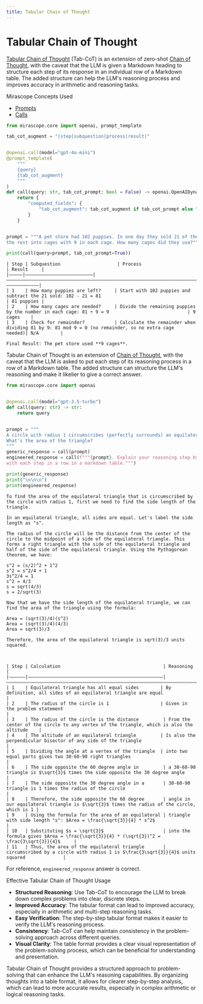 ```yaml
---
title: Tabular Chain of Thought
---
```


# Tabular Chain of Thought

[Tabular Chain of Thought](https://arxiv.org/pdf/2305.17812) (Tab-CoT) is an extension of zero-shot [Chain of Thought](https://arxiv.org/abs/2201.1190), with the caveat that the LLM is given a Markdown heading to structure each step of its response in an individual row of a Markdown table. The added structure can help the LLM's reasoning process and improves accuracy in arithmetic and reasoning tasks.

<div class="admonition tip">
<p class="admonition-title">Mirascope Concepts Used</p>
<ul>
<li><a href="../../../../learn/prompts/">Prompts</a></li>
<li><a href="../../../../learn/calls/">Calls</a></li>
</ul>
</div>


```python
from mirascope.core import openai, prompt_template

tab_cot_augment = "|step|subquestion|process|result|"


@openai.call(model="gpt-4o-mini")
@prompt_template(
    """
    {query}
    {tab_cot_augment}
    """
)
def call(query: str, tab_cot_prompt: bool = False) -> openai.OpenAIDynamicConfig:
    return {
        "computed_fields": {
            "tab_cot_augment": tab_cot_augment if tab_cot_prompt else "",
        }
    }


prompt = """A pet store had 102 puppies. In one day they sold 21 of them and put
the rest into cages with 9 in each cage. How many cages did they use?"""

print(call(query=prompt, tab_cot_prompt=True))
```

```
| Step | Subquestion                     | Process                                                                                            | Result     |
|—————|—————————————————————————|————————————————————————————————————————————————————————————————————————|————————————|
| 1    | How many puppies are left?     | Start with 102 puppies and subtract the 21 sold: 102 - 21 = 81                                   | 81 puppies |
| 2    | How many cages are needed?     | Divide the remaining puppies by the number in each cage: 81 ÷ 9 = 9                             | 9 cages    |
| 3    | Check for remainder?           | Calculate the remainder when dividing 81 by 9: 81 mod 9 = 0 (no remainder, so no extra cage needed)| N/A        |

Final Result: The pet store used **9 cages**.
```

Tabular Chain of Thought is an extension of [Chain of Thought](https://arxiv.org/abs/2201.1190), with the caveat that the LLM is asked to put each step of its reasoning process in a row of a Markdown table. The added structure can structure the LLM's reasoning and make it likelier to give a correct answer.



```python
from mirascope.core import openai


@openai.call(model="gpt-3.5-turbo")
def call(query: str) -> str:
    return query


prompt = """
A circle with radius 1 circumscribes (perfectly surrounds) an equilateral triangle.
What's the area of the triangle?
"""
generic_response = call(prompt)
engineered_response = call(f"""{prompt}. Explain your reasoning step by step,
with each step in a row in a markdown table.""")

print(generic_response)
print("\n\n\n")
print(engineered_response)
```

```
To find the area of the equilateral triangle that is circumscribed by the circle with radius 1, first we need to find the side length of the triangle.

In an equilateral triangle, all sides are equal. Let's label the side length as "s". 

The radius of the circle will be the distance from the center of the circle to the midpoint of a side of the equilateral triangle. This forms a right triangle with the side of the equilateral triangle and half of the side of the equilateral triangle. Using the Pythagorean theorem, we have:

s^2 = (s/2)^2 + 1^2
s^2 = s^2/4 + 1
3s^2/4 = 1
s^2 = 4/3
s = sqrt(4/3)
s = 2/sqrt(3)

Now that we have the side length of the equilateral triangle, we can find the area of the triangle using the formula:

Area = (sqrt(3)/4)(s^2)
Area = (sqrt(3)/4)(4/3)
Area = sqrt(3)/3

Therefore, the area of the equilateral triangle is sqrt(3)/3 units squared.



| Step | Calculation                                      | Reasoning                                                                                  |
|——————|——————————————————————————————————————————————————|————————————————————————————————————————————————————————————————————————|
| 1    | Equilateral triangle has all equal sides        | By definition, all sides of an equilateral triangle are equal                               |
| 2    | The radius of the circle is 1                   | Given in the problem statement                                                            |
| 3    | The radius of the circle is the distance         | From the center of the circle to any vertex of the triangle, which is also the altitude    |
| 4    | The altitude of an equilateral triangle         | Is also the perpendicular bisector of any side of the triangle                            |
| 5    | Dividing the angle at a vertex of the triangle  | into two equal parts gives two 30-60-90 right triangles                                  |
| 6    | The side opposite the 60 degree angle in         | a 30-60-90 triangle is $\sqrt{3}$ times the side opposite the 30 degree angle             |
| 7    | The side opposite the 30 degree angle in a       | 30-60-90 triangle is 1 times the radius of the circle                                      |
| 8    | Therefore, the side opposite the 60 degree       | angle in our equilateral triangle is $\sqrt{3}$ times the radius of the circle, which is 1 |
| 9    | Using the formula for the area of an equilateral | triangle with side length "s": $Area = \frac{\sqrt{3}}{4} * s^2$                           |
| 10   | Substituting $s = \sqrt{3}$                      | into the formula gives $Area = \frac{\sqrt{3}}{4} * (\sqrt{3})^2 = \frac{3\sqrt{3}}{4}$     |
| 11   | Thus, the area of the equilateral triangle       | circumscribed by a circle with radius 1 is $\frac{3\sqrt{3}}{4}$ units squared              |
```

For reference, `engineered_response` answer is correct.

<div class="admonition tip">
<p class="admonition-title">Effective Tabular Chain of Thought Usage</p>
<ul>
<li><strong>Structured Reasoning</strong>: Use Tab-CoT to encourage the LLM to break down complex problems into clear, discrete steps.</li>
<li><strong>Improved Accuracy</strong>: The tabular format can lead to improved accuracy, especially in arithmetic and multi-step reasoning tasks.</li>
<li><strong>Easy Verification</strong>: The step-by-step tabular format makes it easier to verify the LLM's reasoning process.</li>
<li><strong>Consistency</strong>: Tab-CoT can help maintain consistency in the problem-solving approach across different queries.</li>
<li><strong>Visual Clarity</strong>: The table format provides a clear visual representation of the problem-solving process, which can be beneficial for understanding and presentation.</li>
</ul>
</div>

Tabular Chain of Thought provides a structured approach to problem-solving that can enhance the LLM's reasoning capabilities. By organizing thoughts into a table format, it allows for clearer step-by-step analysis, which can lead to more accurate results, especially in complex arithmetic or logical reasoning tasks.

